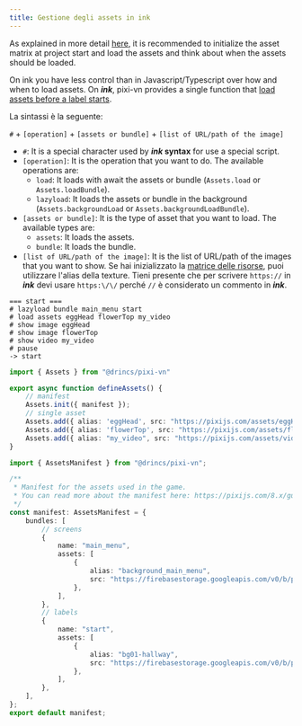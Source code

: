 ```yaml
---
title: Gestione degli assets in ink
---
```


As explained in more detail [here](/start/assets-management), it is recommended to initialize the asset matrix at project start and load the assets and think about when the assets should be loaded.

On ink you have less control than in Javascript/Typescript over how and when to load assets. On **_ink_**, pixi-vn provides a single function that [load assets before a label starts](/start/assets-management#load-assets-before-a-label-starts).

La sintassi è la seguente:

`#` + `[operation]` + `[assets or bundle]` + `[list of URL/path of the image]`

- `#`: It is a special character used by **_ink_ syntax** for use a special script.
- `[operation]`: It is the operation that you want to do. The available operations are:
  - `load`: It loads with await the assets or bundle (`Assets.load` or `Assets.loadBundle`).
  - `lazyload`: It loads the assets or bundle in the background (`Assets.backgroundLoad` or `Assets.backgroundLoadBundle`).
- `[assets or bundle]`: It is the type of asset that you want to load. The available types are:
  - `assets`: It loads the assets.
  - `bundle`: It loads the bundle.
- `[list of URL/path of the image]`: It is the list of URL/path of the images that you want to show. Se hai inizializzato la [matrice delle risorse](/start/assets-management#initialize-the-asset-matrix-at-project-start), puoi utilizzare l'alias della texture. Tieni presente che per scrivere `https://` in **_ink_** devi usare `https:\/\/` perché `//` è considerato un commento in **_ink_**.

```ink tab="ink/start.ink"
=== start ===
# lazyload bundle main_menu start
# load assets eggHead flowerTop my_video
# show image eggHead
# show image flowerTop
# show video my_video
# pause
-> start
```

```ts tab="utils/defineAssets.ts"
import { Assets } from "@drincs/pixi-vn"

export async function defineAssets() {
    // manifest
    Assets.init({ manifest });
    // single asset
    Assets.add({ alias: 'eggHead', src: "https://pixijs.com/assets/eggHead.png" })
    Assets.add({ alias: 'flowerTop', src: "https://pixijs.com/assets/flowerTop.png" })
    Assets.add({ alias: "my_video", src: "https://pixijs.com/assets/video.mp4" });
}
```

```ts tab="assets/manifest.ts"
import { AssetsManifest } from "@drincs/pixi-vn";

/**
 * Manifest for the assets used in the game.
 * You can read more about the manifest here: https://pixijs.com/8.x/guides/components/assets#loading-multiple-assets
 */
const manifest: AssetsManifest = {
    bundles: [
        // screens
        {
            name: "main_menu",
            assets: [
                {
                    alias: "background_main_menu",
                    src: "https://firebasestorage.googleapis.com/v0/b/pixi-vn.appspot.com/o/public%2Fmain-menu.webp?alt=media",
                },
            ],
        },
        // labels
        {
            name: "start",
            assets: [
                {
                    alias: "bg01-hallway",
                    src: "https://firebasestorage.googleapis.com/v0/b/pixi-vn.appspot.com/o/public%2Fbreakdown%2Fbg01-hallway.webp?alt=media",
                },
            ],
        },
    ],
};
export default manifest;
```
